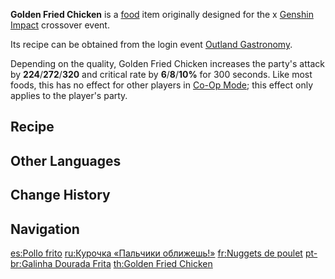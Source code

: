 {{Food Infobox
|id              = 108236
|description     = Fowl that has been seasoned and then fried.
|desc_suspicious = Perhaps the oil temperature was not sufficiently well-controlled, but what should have been a crispy outer skin seems to have gone all soggy, adding to the overall greasiness by at least a few degrees.
|desc_basic      = The golden outer skin has all but sealed the abundant juices into the meat, leading to absolute enjoyment with each bite. The taste at your fingertips will linger in memory far longer than the instant it takes to reduce the meal to nothing but slim bones.
|desc_delicious  = The seasonings were made into a paste and smeared onto the chicken before it was fried at high temperature. The fragrance alone brings the vivid image of crispy skin and tender meat to mind. One bite and the luscious juices begin to flow. Truly irresistible.
|type            = ATK-Boosting Dishes
|effectType      = ATK Up
|effect          = Increases all party members' ATK by (var1) and CRIT Rate by (var2)% for 300s.
|eff_att1        = ATK
|eff_att2        = CRIT Rate
|eff_suspicious1 = 224
|eff_suspicious2 = 6
|eff_basic1      = 272
|eff_basic2      = 8
|eff_delicious1  = 320
|eff_delicious2  = 10
|rarity          = 4
|recipe          = [[Outland Gastronomy]] Event
|event           = Outland Gastronomy
|recipe_event    = yes
}}
'''Golden Fried Chicken''' is a [[food]] item originally designed for the {{w|KFC}} x [[Genshin Impact]] crossover event.

Its recipe can be obtained from the login event [[Outland Gastronomy]].

Depending on the quality, Golden Fried Chicken increases the party's attack by '''224'''/'''272'''/'''320''' and critical rate by '''6'''/'''8'''/'''10%''' for 300 seconds. Like most foods, this has no effect for other players in [[Co-Op Mode]]; this effect only applies to the player's party.

==Recipe==
{{Recipe
|type = Cooking
|Fowl = 4
|Butter = 4
|Pepper = 3
|Flour = 2
|sort = Fowl,Butter,Pepper,Flour
}}

==Other Languages==
{{Other Languages
|en      = Golden Fried Chicken
|zhs     = 大黄金吮指鸡
|zhs_rm  = Dà Huángjīn Shǔnzhǐ Jī
|zhs_tl  = Big Golden Finger-Lickin' Chicken
|zht     = 大黃金脆皮雞
|zht_rm  = Dà Huángjīn Cuìpí Jī
|zht_tl  = Big Golden Crispy Skin Chicken
|ja      = 黄金のジャンボチキン
|ja_rm   = Ougon no Janbo Chikin
|ja_tl   = Golden Jumbo Chicken
|ko      = {{tt|황금|黃金}} 크리스피 치킨
|ko_rm   = Hwanggeum Keuriseupi Chikin
|ko_tl   = Golden Crispy Chicken
|es      = Pollo frito
|es_tl   = Fried Chicken
|fr      = Nuggets de poulet
|fr_tl   = Chicken Nuggets
|ru      = Курочка «Пальчики оближешь!»
|ru_tl   = "You'll Lick Your Fingers!" Chicken
|th      = Golden Fried Chicken
|vi      = Gà Vàng Khổng Lồ
|vi_tl   = Giant Golden Chicken
|de      = Golden frittierte Hühnerhappen
|de_tl   = Golden Fried Chicken Nibbles
|id      = Golden Fried Chicken
|pt      = Galinha Dourada Frita
|pt_tl   = Golden Fried Chicken
}}

==Change History==
{{Change History|1.4}}

==Navigation==
{{Food Navbox|type=Event-Exclusive Dishes}}

[[es:Pollo frito]]
[[ru:Курочка «Пальчики оближешь!»]]
[[fr:Nuggets de poulet]]
[[pt-br:Galinha Dourada Frita]]
[[th:Golden Fried Chicken]]
